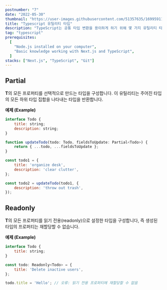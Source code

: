 ```yaml
---
postnumber: "7"
date: "2022-05-30"
thumbnail: "https://user-images.githubusercontent.com/51357635/169959116-1eba5edf-89c0-4b2a-8268-4482c27648e9.png"
title: "Typescript 유틸리티 타입"
description: "TypeScript는 공통 타입 변환을 용이하게 하기 위해 몇 가지 유틸리티 타입을 제공합니다. 이런 유틸리티들은 전역으로 사용 가능합니다."
tag: "typescript"
prerequisites:
  [
    "Node.js installed on your computer",
    "Basic knowledge working with Next.js and TypeScript",
  ]
stacks: ["Next.js", "TypeScript", "Git"]
---
```

## Partial
**T**의 모든 프로퍼티를 선택적으로 만드는 타입을 구성합니다. 이 유틸리티는 주어진 타입의 모든 하위 타입 집합을 나타내는 타입을 반환합니다.

**예제 (Example)**
```js
interface Todo {
    title: string;
    description: string;
}

function updateTodo(todo: Todo, fieldsToUpdate: Partial<Todo>) {
    return { ...todo, ...fieldsToUpdate };
}

const todo1 = {
    title: 'organize desk',
    description: 'clear clutter',
};

const todo2 = updateTodo(todo1, {
    description: 'throw out trash',
});
```

## Readonly
**T**의 모든 프로퍼티를 읽기 전용(readonly)으로 설정한 타입을 구성합니다, 즉 생성된 타입의 프로퍼티는 재할당할 수 없습니다.

**예제 (Example)**
```js
interface Todo {
    title: string;
}

const todo: Readonly<Todo> = {
    title: 'Delete inactive users',
};

todo.title = 'Hello'; // 오류: 읽기 전용 프로퍼티에 재할당할 수 없음
```
